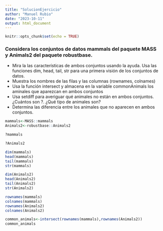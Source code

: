 ```yaml
---
title: "SolucionEjercicio"
author: "Manuel Rubio"
date: "2023-10-11"
output: html_document
---
```

```r
knitr::opts_chunk$set(echo = TRUE)
```
### Considera los conjuntos de datos mammals del paquete MASS y Animals2 del paquete robustbase.

* Mira la las características de ambos conjuntos usando la ayuda.
Usa las funciones dim, head, tail, str para una primera visión de los conjuntos de datos.
* Muestra los nombres de las filas y las columnas (rownames, colnames)
* Usa la función intersect y almacena en la variable commonAnimals los aminales que aparezcan en ambos conjuntos
* Usa setdiff para averiguar qué animales no están en ambos conjuntos. ¿Cuántos son ?. ¿Qué tipo de animales son?
* Determina las diferencia entre los animales que no aparecen en ambos conjuntos.



```r
mammals<-MASS::mammals
Animals2<-robustbase::Animals2
```

```r
?mammals
```

```r
?Animals2
```

```r
dim(mammals)
head(mammals)
tail(mammals)
str(mammals)
```

```r
dim(Animals2)
head(Animals2)
tail(Animals2)
str(Animals2)
```
```r
rownames(mammals)
colnames(mammals)
rownames(Animals2)
colnames(Animals2)
```


```r
common_animals<-intersect(rownames(mammals),rownames(Animals2))
common_animals
```








